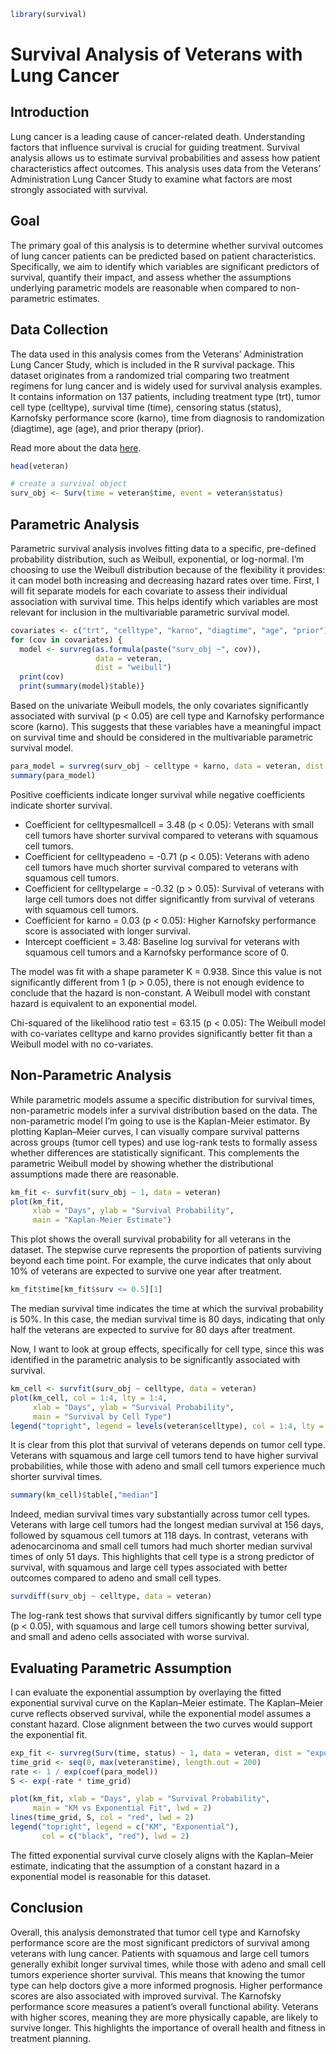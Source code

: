 ```r
library(survival)
```

# Survival Analysis of Veterans with Lung Cancer 

## Introduction 

Lung cancer is a leading cause of cancer-related death. Understanding factors that influence survival is crucial for guiding treatment. Survival analysis allows us to estimate survival probabilities and assess how patient characteristics affect outcomes. This analysis uses data from the Veterans' Administration Lung Cancer Study to examine what factors are most strongly associated with survival.

## Goal 

The primary goal of this analysis is to determine whether survival outcomes of lung cancer patients can be predicted based on patient characteristics. Specifically, we aim to identify which variables are significant predictors of survival, quantify their impact, and assess whether the assumptions underlying parametric models are reasonable when compared to non-parametric estimates.

## Data Collection 

The data used in this analysis comes from the Veterans' Administration Lung Cancer Study, which is included in the R survival package. This dataset originates from a randomized trial comparing two treatment regimens for lung cancer and is widely used for survival analysis examples. It contains information on 137 patients, including treatment type (trt), tumor cell type (celltype), survival time (time), censoring status (status), Karnofsky performance score (karno), time from diagnosis to randomization (diagtime), age (age), and prior therapy (prior).

Read more about the data [here](https://rdrr.io/cran/survival/man/veteran.html). 

```r
head(veteran)
```
```r
# create a survival object
surv_obj <- Surv(time = veteran$time, event = veteran$status)
```

## Parametric Analysis 

Parametric survival analysis involves fitting data to a specific, pre-defined probability distribution, such as Weibull, exponential, or log-normal. I'm choosing to use the Weibull distribution because of the flexibility it provides: it can model both increasing and decreasing hazard rates over time. First, I will fit separate models for each covariate to assess their individual association with survival time. This helps identify which variables are most relevant for inclusion in the multivariable parametric survival model. 

```r
covariates <- c("trt", "celltype", "karno", "diagtime", "age", "prior")
for (cov in covariates) {
  model <- survreg(as.formula(paste("surv_obj ~", cov)), 
                   data = veteran, 
                   dist = "weibull")
  print(cov)
  print(summary(model)$table)}
```

Based on the univariate Weibull models, the only covariates significantly associated with survival (p < 0.05) are cell type and Karnofsky performance score (karno). This suggests that these variables have a meaningful impact on survival time and should be considered in the multivariable parametric survival model.

```r
para_model = survreg(surv_obj ~ celltype + karno, data = veteran, dist = "weibull")
summary(para_model)
```

Positive coefficients indicate longer survival while negative coefficients indicate shorter survival.

- Coefficient for celltypesmallcell = 3.48 (p < 0.05): Veterans with small cell tumors have shorter survival compared to veterans with squamous cell tumors. 
- Coefficient for celltypeadeno = -0.71 (p < 0.05): Veterans with adeno cell tumors have much shorter survival compared to veterans with squamous cell tumors.  
- Coefficient for celltypelarge = -0.32 (p > 0.05): Survival of veterans with large cell tumors does not differ significantly from survival of veterans with squamous cell tumors.
- Coefficient for karno =  0.03 (p < 0.05): Higher Karnofsky performance score is associated with longer survival. 
- Intercept coefficient = 3.48: Baseline log survival for veterans with squamous cell tumors and a Karnofsky performance score of 0. 

The model was fit with a shape parameter K = 0.938. Since this value is not significantly different from 1 (p > 0.05), there is not enough evidence to conclude that the hazard is non-constant. A Weibull model with constant hazard is equivalent to an exponential model. 

Chi-squared of the likelihood ratio test = 63.15 (p < 0.05): The Weibull model with co-variates celltype and karno provides significantly better fit than a Weibull model with no co-variates. 

## Non-Parametric Analysis 

While parametric models assume a specific distribution for survival times, non-parametric models infer a survival distribution based on the data. The non-parametric model I'm going to use is the Kaplan-Meier estimator. By plotting Kaplan–Meier curves, I can visually compare survival patterns across groups (tumor cell types) and use log-rank tests to formally assess whether differences are statistically significant. This complements the parametric Weibull model by showing whether the distributional assumptions made there are reasonable.

```r
km_fit <- survfit(surv_obj ~ 1, data = veteran)
plot(km_fit, 
     xlab = "Days", ylab = "Survival Probability", 
     main = "Kaplan-Meier Estimate")
```

This plot shows the overall survival probability for all veterans in the dataset. The stepwise curve represents the proportion of patients surviving beyond each time point. For example, the curve indicates that only about 10% of veterans are expected to survive one year after treatment.

```r
km_fit$time[km_fit$surv <= 0.5][1]
```

The median survival time indicates the time at which the survival probability is 50%. In this case, the median survival time is 80 days, indicating that only half the veterans are expected to survive for 80 days after treatment. 

Now, I want to look at group effects, specifically for cell type, since this was identified in the parametric analysis to be significantly associated with survival. 

```r
km_cell <- survfit(surv_obj ~ celltype, data = veteran)
plot(km_cell, col = 1:4, lty = 1:4,
     xlab = "Days", ylab = "Survival Probability", 
     main = "Survival by Cell Type")
legend("topright", legend = levels(veteran$celltype), col = 1:4, lty = 1:4)
```

It is clear from this plot that survival of veterans depends on tumor cell type. Veterans with squamous and large cell tumors tend to have higher survival probabilities, while those with adeno and small cell tumors experience much shorter survival times.

```r
summary(km_cell)$table[,"median"]
```

Indeed, median survival times vary substantially across tumor cell types. Veterans with large cell tumors had the longest median survival at 156 days, followed by squamous cell tumors at 118 days. In contrast, veterans with adenocarcinoma and small cell tumors had much shorter median survival times of only 51 days. This highlights that cell type is a strong predictor of survival, with squamous and large cell types associated with better outcomes compared to adeno and small cell types.

```r
survdiff(surv_obj ~ celltype, data = veteran)
```

The log-rank test shows that survival differs significantly by tumor cell type (p < 0.05), with squamous and large cell tumors showing better survival, and small and adeno cells associated with worse survival.

## Evaluating Parametric Assumption 

I can evaluate the exponential assumption by overlaying the fitted exponential survival curve on the Kaplan–Meier estimate. The Kaplan–Meier curve reflects observed survival, while the exponential model assumes a constant hazard. Close alignment between the two curves would support the exponential fit.

```r
exp_fit <- survreg(Surv(time, status) ~ 1, data = veteran, dist = "exponential")
time_grid <- seq(0, max(veteran$time), length.out = 200)
rate <- 1 / exp(coef(para_model))  
S <- exp(-rate * time_grid)

plot(km_fit, xlab = "Days", ylab = "Survival Probability",
     main = "KM vs Exponential Fit", lwd = 2)
lines(time_grid, S, col = "red", lwd = 2)
legend("topright", legend = c("KM", "Exponential"),
       col = c("black", "red"), lwd = 2)
```

The fitted exponential survival curve closely aligns with the Kaplan–Meier estimate, indicating that the assumption of a constant hazard in a exponential model is reasonable for this dataset.

## Conclusion

Overall, this analysis demonstrated that tumor cell type and Karnofsky performance score are the most significant predictors of survival among veterans with lung cancer. Patients with squamous and large cell tumors generally exhibit longer survival times, while those with adeno and small cell tumors experience shorter survival. This means that knowing the tumor type can help doctors give a more informed prognosis. Higher performance scores are also associated with improved survival. The Karnofsky performance score measures a patient’s overall functional ability. Veterans with higher scores, meaning they are more physically capable, are likely to survive longer. This highlights the importance of overall health and fitness in treatment planning.